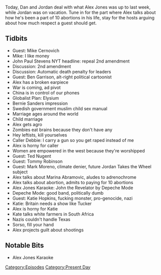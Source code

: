 {{DEFAULTSORT:
    #_EPISODE_0144:March 25-31, Part 2
}}{{Episode
    | title             = March 25-31, Part 2
    | caption           = Listen to this episode on [https://knowledgefight.libsyn.com/knowledge-fight-mar-25-31-part-2 Libsyn] [https://open.spotify.com/episode/1dXv1WTeBcfRSzGTOQJJYd Spotify], Read the [[Transcript/144: March 25-31, Part 2|Unofficial Transcript]]
    | episodeNumber     = 144
    | length            = 02:14:32
    | airDate           = April 2, 2018
    | coverageStartDate = March 25, 2018
    | coverageEndDate   = March 31, 2018
    | episodeType       = [[:Category:Present Day|Present Day]]
    | appearance        = [[Mike Cernovich]], [[John Paul Stevens]], [[Ben Garrison]], [[Ted Nugent]], [[Tommy Robinson]], [[Mark Moreno]], [[Marina Abramović]], [[Katie Hopkins]], [[George Soros]]
    | previousEpisode   = [[143: March 25-31 Part 1]]
    | nextEpisode       = [[145: April 2, 2018]]
}}

{{Stub}}

Today, Dan and Jordan deal with what Alex Jones was up to last week, while Jordan was on vacation. Tune in for the part where Alex talks about how he's been a part of 10 abortions in his life, stay for the hosts arguing about how much respect a guest should get.

==Tidbits==

*Guest: Mike Cernovich
*Mike: I like money
*John Paul Stevens NYT headline: repeal 2nd amendment
*Discussion: 2nd amendment
*Discussion: Automatic death penalty for leaders
*Guest: Ben Garrison, alt-right political cartoonist
*Alex has a broken earpiece
*War is coming, ad pivot
*China is in control of our phones
*Globalist Plan: Elysium
*Bernie Sanders impression
*Swedish government muslim child sex manual
*Marriage ages around the world
*Child marriage
*Alex gets agro
*Zombies eat brains because they don't have any
*Hey leftists, kill yourselves
*Caller Debbie: I carry a gun so you get raped instead of me
*Alex is horny for caller
*Women are empowered in the west because they're worshipped
*Guest: Ted Nugent
*Guest: Tommy Robinson
*Guest: Mark Moreno, climate denier, future Jordan Takes the Wheel subject
*Alex talks about Marina Abramovic, aludes to adrenochrome
*Alex talks about abortion, admits to paying for 10 abortions
*Alex Jones Karaoke: John the Revelator by Depeche Mode
*Depeche Mode: good band, politically dumb
*Guest: Katie Hopkins, fucking monster, pro-genocide, nazi
*Katie: Britain needs a show like Tucker
*Alex is horny for Katie
*Kate talks white farmers in South Africa
*Nazis couldn't handle Texas
*Sorso, fill your hand
*Alex projects guilt about shootings

==Notable Bits==

*Alex Jones Karaoke

[[Category:Episodes]]
[[Category:Present Day]]
